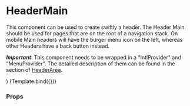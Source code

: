 
<Meta title="Components/Header/HeaderMain" component={HeaderMain} />

# HeaderMain

This component can be used to create swiftly a header. The Header Main should be used for pages that are on the root of a navigation stack. On mobile Main headers will have the burger menu icon on the left, whereas other Headers have a back button instead.

**_Important_**: This component needs to be wrapped in a "IntlProvider" and "MenuProvider". The detailed description of them can be found in the section of [HeaderArea](/docs/components-header-headerarea--default-story).

  <NavigationProvider>
    <HeaderMain {...args} title="Header Title" />
  </NavigationProvider>
)

<Canvas>
  <Story name="Default" args={{ children: 'Header Title' }}>
    {Template.bind({})}
  </Story>
</Canvas>

### Props

<ArgsTable story="Default" />
